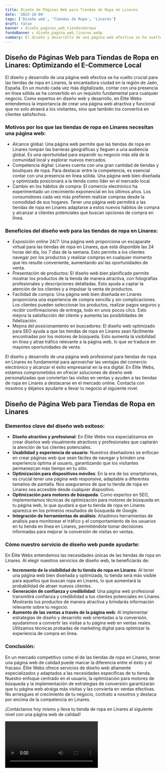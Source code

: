 ```yaml
---
title: Diseño de Páginas Web para Tiendas de Ropa en Linares
date: '2023-10-04'
tags: ['Diseño web', 'Tiendas de Ropa', 'Linares']
draft: false
banner : diseño_paginas_web_tiendasderopa
fondoBanner : diseño_pagina_web_linares.webp
summary: El diseño y desarrollo de una página web efectiva se ha vuelto crucial para las tiendas de ropa en Linares, la encantadora ciudad en la región de Jaén, España. En un mundo cada vez más digitalizado, contar con una presencia en línea sólida se ha convertido en un requisito fundamental para cualquier negocio. Como expertos en diseño web y desarrollo, en Élite Webs entendemos la importancia de crear una página web atractiva y funcional que no solo atraerá a los visitantes, sino que también los convertirá en clientes satisfechos.
---
```


## Diseño de Páginas Web para Tiendas de Ropa en Linares: Optimizando el E-Commerce Local

El diseño y desarrollo de una página web efectiva se ha vuelto crucial para las tiendas de ropa en Linares, la encantadora ciudad en la región de Jaén, España. En un mundo cada vez más digitalizado, contar con una presencia en línea sólida se ha convertido en un requisito fundamental para cualquier negocio. Como expertos en diseño web y desarrollo, en Élite Webs entendemos la importancia de crear una página web atractiva y funcional que no solo atraerá a los visitantes, sino que también los convertirá en clientes satisfechos.

### Motivos por los que las tiendas de ropa en Linares necesitan una página web:
* Alcance global: Una página web permite que las tiendas de ropa en Linares rompan las barreras geográficas y lleguen a una audiencia global. Es una oportunidad para expandir su negocio más allá de la comunidad local y explorar nuevos mercados.
* Competencia digital: Linares cuenta con una gran cantidad de tiendas y boutiques de ropa. Para destacar entre la competencia, es esencial contar con una presencia en línea sólida. Una página web bien diseñada y optimizada posicionará a la tienda como líder en el mercado local.
* Cambio en los hábitos de compra: El comercio electrónico ha experimentado un crecimiento exponencial en los últimos años. Los consumidores cada vez más prefieren realizar compras desde la comodidad de sus hogares. Tener una página web permitirá a las tiendas de ropa en Linares adaptarse a estos nuevos hábitos de compra y alcanzar a clientes potenciales que buscan opciones de compra en línea.

### Beneficios del diseño web para las tiendas de ropa en Linares:
* Exposición online 24/7: Una página web proporciona un escaparate virtual para las tiendas de ropa en Linares, que está disponible las 24 horas del día, los 7 días de la semana. Esto permite a los clientes navegar por los productos y realizar compras en cualquier momento que les resulte conveniente, aumentando así las oportunidades de venta.
* Presentación de productos: El diseño web bien planificado permite mostrar los productos de la tienda de manera atractiva, con fotografías profesionales y descripciones detalladas. Esto ayuda a captar la atención de los clientes y a impulsar la venta de productos.
* Facilidad de compra: Una página web bien diseñada en Linares proporciona una experiencia de compra sencilla y sin complicaciones. Los clientes pueden seleccionar los productos, realizar pagos seguros y recibir confirmaciones de entrega, todo en unos pocos clics. Esto mejora la satisfacción del cliente y aumenta las posibilidades de fidelización.
* Mejora del posicionamiento en buscadores: El diseño web optimizado para SEO ayuda a que las tiendas de ropa en Linares sean fácilmente encontradas por los motores de búsqueda. Esto aumenta la visibilidad en línea y atrae tráfico relevante a la página web, lo que se traduce en mayores oportunidades de venta.

El diseño y desarrollo de una página web profesional para tiendas de ropa en Linares es fundamental para aprovechar las ventajas del comercio electrónico y alcanzar el éxito empresarial en la era digital. En Élite Webs, estamos comprometidos en ofrecer soluciones de diseño web personalizadas que conviertan las visitas en ventas y ayuden a las tiendas de ropa en Linares a destacarse en el mercado online. Contacta con nosotros y déjanos ayudarte a llevar tu negocio al siguiente nivel.

<GifSeo />

<Cta />

## Diseño de Página Web para Tiendas de Ropa en Linares

### Elementos clave del diseño web exitoso:

- **Diseño atractivo y profesional**: En Élite Webs nos especializamos en crear diseños web visualmente atractivos y profesionales que captarán la atención de tus clientes potenciales.
- **Usabilidad y experiencia de usuario**: Nuestros diseñadores se enfocan en crear páginas web que sean fáciles de navegar y brinden una experiencia óptima al usuario, garantizando que los visitantes permanezcan más tiempo en tu sitio.
- **Optimización para dispositivos móviles**: En la era de los smartphones, es crucial tener una página web responsive, adaptable a diferentes tamaños de pantalla. Nos aseguramos de que tu tienda de ropa en Linares sea accesible desde cualquier dispositivo.
- **Optimización para motores de búsqueda**: Como expertos en SEO, implementamos técnicas de optimización para motores de búsqueda en tu página web, lo que ayudará a que tu tienda de ropa en Linares aparezca en los primeros resultados de búsqueda de Google.
- **Integración de herramientas de análisis**: Añadimos herramientas de análisis para monitorear el tráfico y el comportamiento de los usuarios en tu tienda en línea en Linares, permitiéndote tomar decisiones informadas para mejorar la conversión de visitas en ventas.

### Cómo nuestro servicio de diseño web puede ayudarte:

En Élite Webs entendemos las necesidades únicas de las tiendas de ropa en Linares. Al elegir nuestros servicios de diseño web, te beneficiarás de:

- **Incremento de la visibilidad de tu tienda de ropa en Linares**: Al tener una página web bien diseñada y optimizada, tu tienda será más visible para aquellos que buscan ropa en Linares, lo que aumentará la probabilidad de atraer nuevos clientes.
- **Generación de confianza y credibilidad**: Una página web profesional transmitirá confianza y credibilidad a tus clientes potenciales en Linares. Mostrarás tus productos de manera atractiva y brindarás información relevante sobre tu negocio.
- **Aumento de las ventas a través de la página web**: Al implementar estrategias de diseño y desarrollo web orientadas a la conversión, ayudaremos a convertir las visitas a tu página web en ventas reales. Utilizamos técnicas probadas de marketing digital para optimizar la experiencia de compra en línea.

### Conclusión:

En un mercado competitivo como el de las tiendas de ropa en Linares, tener una página web de calidad puede marcar la diferencia entre el éxito y el fracaso. Élite Webs ofrece servicios de diseño web altamente especializados y adaptados a las necesidades específicas de tu tienda. Nuestro enfoque centrado en el usuario, la optimización para motores de búsqueda y la implementación de estrategias de conversión garantizarán que tu página web atraiga más visitas y las convierta en ventas efectivas. No arriesgues el crecimiento de tu negocio, contrato a nosotros y destaca por encima de la competencia en Linares.

¡Contáctanos hoy mismo y lleva tu tienda de ropa en Linares al siguiente nivel con una página web de calidad!

<Video />

<CtaBot job='Tiendas de Ropa' city='Linares'/>

<Gmaps query='Linares+españa+maps' />